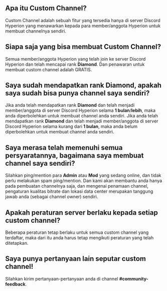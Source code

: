 ## Apa itu Custom Channel?
Custom Channel adalah sebuah fitur yang tersedia hanya di server Discord Hyperion yang menawarkan kepada para member/anggota Hyperion untuk membuat channelnya sendiri.

## Siapa saja yang bisa membuat Custom Channel?
Semua member/anggota Hyperion yang telah join ke server Discord Hyperion dan telah mencapai rank **Diamond**. Dan penawaran untuk membuat custom channel adalah GRATIS.

## Saya sudah mendapatkan rank **Diamond**, apakah saya sudah bisa punya channel saya sendiri?
Jika anda telah mendapatkan rank **Diamond** dan telah menjadi member/anggota di server Discord Hyperion selama **1 bulan**/**lebih**, maka anda diperbolehkan untuk membuat channel anda sendiri.
Jika anda telah mendapatkan rank **Diamond** dan telah menjadi member/anggota di server Discord Hyperion selama kurang dari **1 bulan**, maka anda belum diperbolehkan untuk membuat channel anda sendiri.

## Saya merasa telah memenuhi semua persyaratannya, bagaimana saya membuat channel saya sendiri?
Silahkan ping/mention para **Admin** atau **Mod** yang sedang online, dan tidak perlu melakukan spam ping/mention. Dan kami akan membantu anda hanya pada pembuatan channelnya saja, dan mengenai penamaan channel, pengaturan kualitas bitrate dan lokasi data center merupakan tanggung jawab anda (sebagai channel owner) sendiri.

## Apakah peraturan server berlaku kepada setiap custom channel?
Beberapa peraturan tetap berlaku untuk semua custom channel yang terdaftar, maka dari itu anda harus tetap mengikuti peraturan yang telah ditetapkan.

## Saya punya pertanyaan lain seputar custom channel!
Silahkan kirim pertanyaan-pertanyaan anda di channel **#community-feedback**.
